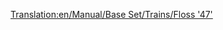 [[Translation:en/Manual/Base Set/Trains/Floss '47']]
{{en/Manual/Base Set/Trains/Trains|Cost=£21,093 ($42,186)
|Speed=160 kph (100 mph)
|Weight=112 t
|Power=2,580 hp (1,924 kW)
|Annual=£2,132 ($4,264)
|Designed=1963
|Lifespan=22
|Capacity=N/A
|Description=No description has been written for this train yet. If you know something about this train, feel free to edit this page and add it!
|Real-life=No Real-Life Equivalent has been found for this train. If you know on what existing train this Transport Tycoon version is based, feel free to edit this page and let the world know!
}}